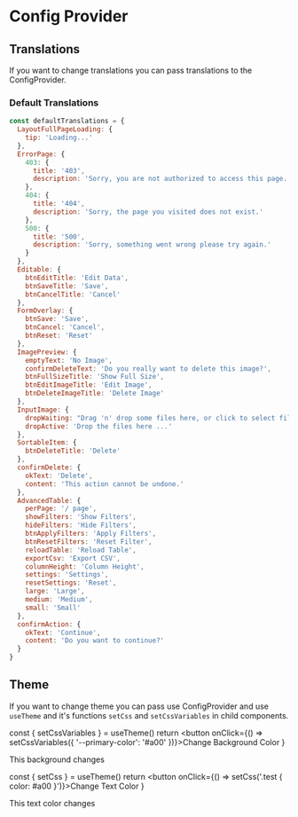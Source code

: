 
<Meta title="Config Provider" />

# Config Provider

## Translations

If you want to change translations you can pass translations to the ConfigProvider.

<Canvas>
  <ConfigProvider translations={{ ErrorPage: { 404: { title: 'Custom 404 Title' } } }}>
    <ErrorPage type={404} />
  </ConfigProvider>
</Canvas>

### Default Translations

```js
const defaultTranslations = {
  LayoutFullPageLoading: {
    tip: 'Loading...'
  },
  ErrorPage: {
    403: {
      title: '403',
      description: 'Sorry, you are not authorized to access this page.'
    },
    404: {
      title: '404',
      description: 'Sorry, the page you visited does not exist.'
    },
    500: {
      title: '500',
      description: 'Sorry, something went wrong please try again.'
    }
  },
  Editable: {
    btnEditTitle: 'Edit Data',
    btnSaveTitle: 'Save',
    btnCancelTitle: 'Cancel'
  },
  FormOverlay: {
    btnSave: 'Save',
    btnCancel: 'Cancel',
    btnReset: 'Reset'
  },
  ImagePreview: {
    emptyText: 'No Image',
    confirmDeleteText: 'Do you really want to delete this image?',
    btnFullSizeTitle: 'Show Full Size',
    btnEditImageTitle: 'Edit Image',
    btnDeleteImageTitle: 'Delete Image'
  },
  InputImage: {
    dropWaiting: "Drag 'n' drop some files here, or click to select files",
    dropActive: 'Drop the files here ...'
  },
  SortableItem: {
    btnDeleteTitle: 'Delete'
  },
  confirmDelete: {
    okText: 'Delete',
    content: 'This action cannot be undone.'
  },
  AdvancedTable: {
    perPage: '/ page',
    showFilters: 'Show Filters',
    hideFilters: 'Hide Filters',
    btnApplyFilters: 'Apply Filters',
    btnResetFilters: 'Reset Filter',
    reloadTable: 'Reload Table',
    exportCsv: 'Export CSV',
    columnHeight: 'Column Height',
    settings: 'Settings',
    resetSettings: 'Reset',
    large: 'Large',
    medium: 'Medium',
    small: 'Small'
  },
  confirmAction: {
    okText: 'Continue',
    content: 'Do you want to continue?'
  }
}
```

## Theme

If you want to change theme you can pass use ConfigProvider and use `useTheme` and it's functions
`setCss` and `setCssVariables` in child components.

  const { setCssVariables } = useTheme()
  return <button onClick={() => setCssVariables({ '--primary-color': '#a00' })}>Change Background Color</button>
}

<Canvas>
  <ConfigProvider>
    <div style={{ background: 'var(--primary-color)' }}>This background changes</div>
    <CssVariableContent />
  </ConfigProvider>
</Canvas>

  const { setCss } = useTheme()
  return <button onClick={() => setCss('.test { color: #a00 }')}>Change Text Color</button>
}

<Canvas>
  <ConfigProvider>
    <div className="test">This text color changes</div>
    <CssContent />
  </ConfigProvider>
</Canvas>
